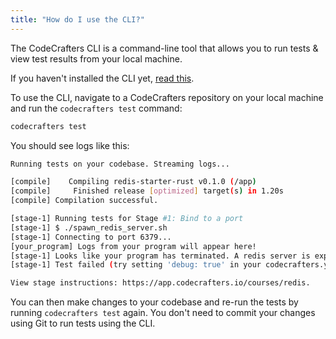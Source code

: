 ```yaml
---
title: "How do I use the CLI?"
---
```


The CodeCrafters CLI is a command-line tool that allows you to run tests & view test results from your local machine.

If you haven't installed the CLI yet, [read this](/cli/installation).

To use the CLI, navigate to a CodeCrafters repository on your local machine and run the `codecrafters test` command:

```bash
codecrafters test
```

You should see logs like this:

```bash
Running tests on your codebase. Streaming logs...

[compile]    Compiling redis-starter-rust v0.1.0 (/app)
[compile]     Finished release [optimized] target(s) in 1.20s
[compile] Compilation successful.

[stage-1] Running tests for Stage #1: Bind to a port
[stage-1] $ ./spawn_redis_server.sh
[stage-1] Connecting to port 6379...
[your_program] Logs from your program will appear here!
[stage-1] Looks like your program has terminated. A redis server is expected to be a long-running process.
[stage-1] Test failed (try setting 'debug: true' in your codecrafters.yml to see more details)

View stage instructions: https://app.codecrafters.io/courses/redis.
```

You can then make changes to your codebase and re-run the tests by running `codecrafters test` again. You don't
need to commit your changes using Git to run tests using the CLI.
